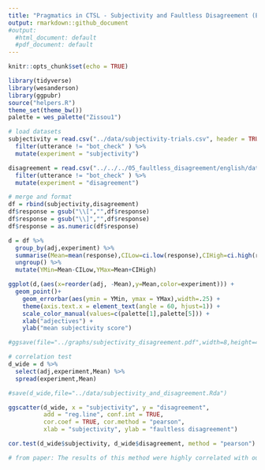 ```yaml
---
title: "Pragmatics in CTSL - Subjectivity and Faultless Disagreement (ENGLISH)"
output: rmarkdown::github_document
#output:
  #html_document: default
  #pdf_document: default
---
```


```r
knitr::opts_chunk$set(echo = TRUE)
```

```r
library(tidyverse)
library(wesanderson)
library(ggpubr)
source("helpers.R")
theme_set(theme_bw())
palette = wes_palette("Zissou1")

# load datasets
subjectivity = read.csv("../data/subjectivity-trials.csv", header = TRUE) %>%
  filter(utterance != "bot_check" ) %>%
  mutate(experiment = "subjectivity")

disagreement = read.csv("../../../05_faultless_disagreement/english/data/disagreement-trials.csv", header = TRUE) %>%
  filter(utterance != "bot_check" ) %>%
  mutate(experiment = "disagreement")

# merge and format
df = rbind(subjectivity,disagreement)
df$response = gsub("\\[","",df$response)
df$response = gsub("\\]","",df$response)
df$response = as.numeric(df$response)
```

```r
d = df %>%
  group_by(adj,experiment) %>%
  summarise(Mean=mean(response),CILow=ci.low(response),CIHigh=ci.high(response)) %>%
  ungroup() %>%
  mutate(YMin=Mean-CILow,YMax=Mean+CIHigh) 

ggplot(d,(aes(x=reorder(adj, -Mean),y=Mean,color=experiment))) +
  geom_point()+
    geom_errorbar(aes(ymin = YMin, ymax = YMax),width=.25) +
    theme(axis.text.x = element_text(angle = 60, hjust=1)) +
    scale_color_manual(values=c(palette[1],palette[5])) +
    xlab("adjectives") +
    ylab("mean subjectivity score")

#ggsave(file="../graphs/subjectivity_disagreement.pdf",width=8,height=4)
```

```r
# correlation test 
d_wide = d %>%
  select(adj,experiment,Mean) %>%
  spread(experiment,Mean)

#save(d_wide,file="../data/subjectivity_and_disagreement.Rda")

ggscatter(d_wide, x = "subjectivity", y = "disagreement", 
          add = "reg.line", conf.int = TRUE, 
          cor.coef = TRUE, cor.method = "pearson",
          xlab = "subjectivity", ylab = "faultless disagreement")

cor.test(d_wide$subjectivity, d_wide$disagreement, method = "pearson") # r = 0.89, 95% CI = [0.81, 0.94]

# from paper: The results of this method were highly correlated with our direct “subjectivity” scores (r2 = 0.91, 95% CI [0.86, 0.94]), suggesting that they measure a common underlying value: adjective subjectivity
```




